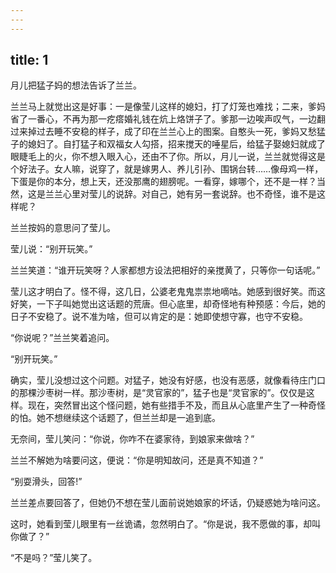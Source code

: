 ```yaml
---
---
---
```

title: 1
---



月儿把猛子妈的想法告诉了兰兰。

兰兰马上就觉出这是好事：一是像莹儿这样的媳妇，打了灯笼也难找；二来，爹妈省了一番心，不再为那一疙瘩婚礼钱在炕上烙饼子了。爹那一边唉声叹气，一边翻过来掉过去睡不安稳的样子，成了印在兰兰心上的图案。自憨头一死，爹妈又愁猛子的媳妇了。自打猛子和双福女人勾搭，招来搅天的唾星后，给猛子娶媳妇就成了眼睫毛上的火，你不想入眼入心，还由不了你。所以，月儿一说，兰兰就觉得这是个好法子。女人嘛，说穿了，就是嫁男人、养儿引孙、围锅台转……像母鸡一样，下蛋是你的本分，想上天，还没那鹰的翅膀呢。一看穿，嫁哪个，还不是一样？当然，这是兰兰心里对莹儿的说辞。对自己，她有另一套说辞。也不奇怪，谁不是这样呢？

兰兰按妈的意思问了莹儿。

莹儿说：“别开玩笑。”

兰兰笑道：“谁开玩笑呀？人家都想方设法把相好的亲搅黄了，只等你一句话呢。”

莹儿这才明白了。怪不得，这几日，公婆老鬼鬼祟祟地嘀咕。她感到很好笑。而这好笑，一下子叫她觉出这话题的荒唐。但心底里，却奇怪地有种预感：今后，她的日子不安稳了。说不准为啥，但可以肯定的是：她即使想守寡，也守不安稳。

“你说呢？”兰兰笑着追问。

“别开玩笑。”

确实，莹儿没想过这个问题。对猛子，她没有好感，也没有恶感，就像看待庄门口的那棵沙枣树一样。那沙枣树，是“灵官家的”，猛子也是“灵官家的”。仅仅是这样。现在，突然冒出这个怪问题，她有些措手不及，而且从心底里产生了一种奇怪的怕。她不想继续这个话题了，但兰兰却是一追到底。

无奈间，莹儿笑问：“你说，你咋不在婆家待，到娘家来做啥？”

兰兰不解她为啥要问这，便说：“你是明知故问，还是真不知道？”

“别耍滑头，回答!”

兰兰差点要回答了，但她仍不想在莹儿面前说她娘家的坏话，仍疑惑她为啥问这。

这时，她看到莹儿眼里有一丝诡谲，忽然明白了。“你是说，我不愿做的事，却叫你做了？”

“不是吗？”莹儿笑了。